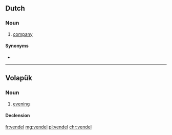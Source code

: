 ==Dutch==

===Noun===
{{nl-noun|?|-s|pl2=vendelen|vendeltje}}

# {{context|obsolete|military|lang=nl}} [[company]]

====Synonyms====
* {{l|nl|compagnie}}

----

==Volapük==

===Noun===
{{vo-noun}}

# [[evening]]

====Declension====
{{vo-decl-noun}}

[[fr:vendel]]
[[mg:vendel]]
[[pl:vendel]]
[[chr:vendel]]